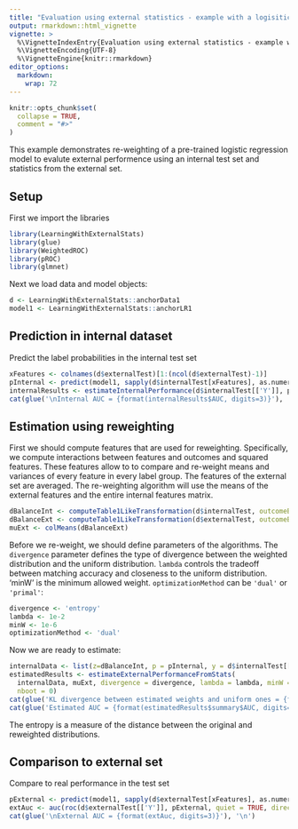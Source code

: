 ```yaml
---
title: "Evaluation using external statistics - example with a logisitic model"
output: rmarkdown::html_vignette
vignette: >
  %\VignetteIndexEntry{Evaluation using external statistics - example with a logisitic model}
  %\VignetteEncoding{UTF-8}
  %\VignetteEngine{knitr::rmarkdown}
editor_options: 
  markdown: 
    wrap: 72
---
```


```r
knitr::opts_chunk$set(
  collapse = TRUE,
  comment = "#>"
)
```

This example demonstrates re-weighting of a pre-trained logistic
regression model to evalute external performence using an internal test
set and statistics from the external set.

## Setup

First we import the libraries

```r
library(LearningWithExternalStats)
library(glue)
library(WeightedROC)
library(pROC)
library(glmnet)
```

Next we load data and model objects:

```r
d <- LearningWithExternalStats::anchorData1
model1 <- LearningWithExternalStats::anchorLR1
```

## Prediction in internal dataset

Predict the label probabilities in the internal test set

```r
xFeatures <- colnames(d$externalTest)[1:(ncol(d$externalTest)-1)]
pInternal <- predict(model1, sapply(d$internalTest[xFeatures], as.numeric), type = "response", s = "lambda.1se")[,1]
internalResults <- estimateInternalPerformance(d$internalTest[['Y']], pInternal, 2)  # TODO change nboot
cat(glue('\nInternal AUC = {format(internalResults$AUC, digits=3)}'), '\n')
```

## Estimation using reweighting

First we should compute features that are used for reweighting.
Specifically, we compute interactions between features and outcomes and
squared features. These features allow to to compare and re-weight means
and variances of every feature in every label group. The features of the
external set are averaged. The re-weighting algorithm will use the means
of the external features and the entire internal features matrix.

```r
dBalanceInt <- computeTable1LikeTransformation(d$internalTest, outcomeBalance=TRUE)
dBalanceExt <- computeTable1LikeTransformation(d$externalTest, outcomeBalance=TRUE)
muExt <- colMeans(dBalanceExt)
```

Before we re-weight, we should define parameters of the algorithms. The
`divergence` parameter defines the type of divergence between the
weighted distribution and the uniform distribution. `lambda` controls
the tradeoff between matching accuracy and closeness to the uniform
distribution. 'minW' is the minimum allowed weight. `optimizationMethod`
can be `'dual'` or `'primal'`:

```r
divergence <- 'entropy'
lambda <- 1e-2
minW <- 1e-6
optimizationMethod <- 'dual'
```

Now we are ready to estimate:

```r
internalData <- list(z=dBalanceInt, p = pInternal, y = d$internalTest[['Y']])
estimatedResults <- estimateExternalPerformanceFromStats(
  internalData, muExt, divergence = divergence, lambda = lambda, minW = minW, optimizationMethod = optimizationMethod, 
  nboot = 0)
cat(glue('KL divergence between estimated weights and uniform ones = {format(estimatedResults$summary$kl, digits=3)}'),'\n')
cat(glue('Estimated AUC = {format(estimatedResults$summary$AUC, digits=3)}'),'\n')
```

The entropy is a measure of the distance between the original and
reweighted distributions.

## Comparison to external set

Compare to real performance in the test set

```r
pExternal <- predict(model1, sapply(d$externalTest[xFeatures], as.numeric), type = "response", s = "lambda.1se")[,1]
extAuc <- auc(roc(d$externalTest[['Y']], pExternal, quiet = TRUE, direction='<'))
cat(glue('\nExternal AUC = {format(extAuc, digits=3)}'), '\n')
```
